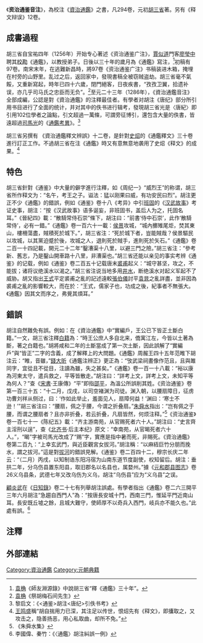 《'''资治通鉴音注'''》，為校注《[[資治通鑑|資治通鑑]]》之書，凡294卷，元初[[胡三省|胡三省]]著。另有《释文辩误》12卷。

==成書過程==
胡三省自宝祐四年（1256年）开始专心著述《资治通鉴广注》，[[賈似道|賈似道]]門客[[廖瑩中|廖瑩中]]聘其[[校勘|校勘]]《通鑑》，以教授弟子。日後以三十年的歲月為《通鑑》寫注，<ref>[[袁桷|袁桷]]《師友淵源錄》中說胡三省“釋《通鑑》三十年”。</ref>初稿有97卷。南宋末年，在逃難新昌時，將97卷《资治通鉴广注》书稿装进木箱，掩埋在村旁的山野里。乱过之后，返回家中，發現書稿全被窃贼盗劫。胡三省毫不氣餒，又重新寫起，時年已四十六歲，閉門絕客，日夜疾書，“孜孜卫翼，拾遗补误，亦几乎司马氏之忠臣而无负”。<ref>[[袁桷|袁桷]]《祭胡梅石间先生》</ref>至元二十三年（1286年），《資治通鑑音注》全部成編，公認是對《資治通鑑》的注釋最佳者。有學者对胡注《唐纪》部分所引用书目进行了全面的统计，并对其中的佚书进行辑考，發現胡三省光是〈唐紀〉即引用102位學者之論點，引文超過一萬條，可謂旁征博引，還包含大量的佚書，皆遠超過[[司馬光|司馬光]]的《[[通鑑考異|通鑑考異]]》。<ref>黎启文：《<通鉴>胡注<唐纪>引佚书考》</ref>

胡三省另撰有 《資治通鑑釋文辨誤》十二卷，是針對[[史炤|史炤]]的《通鑑釋文》三十卷進行訂正工作。不過胡三省在注《通鑑》時又有意無意地袭用了史炤《释文》的成果。<ref>[[王鸣盛|王鸣盛]]稱“胡自揣用力已深，其注足以传世，恨炤先有《释文》，即攮取之，又攻击之，隐善扬恶，用心私取曲，却所不免。”</ref>

==特色==
胡三省針對《通鉴》中大量的僻字進行注釋，如《周纪一》“威烈王”的称谓，胡三省所作释文为：“名午，考王之子。谥法：猛以刚果曰威，有功安民曰烈”。胡注更正不少《通鑑》的錯誤，例如《通鉴》卷十八《考异》中引[[班固|班固]]的《[[汉武故事|汉武故事]]》考证史事，胡注：“按《汉武故事》语多诞妄，非班固书，盖后人为之，托固名耳。”《晉紀四》載：“散騎常侍石崇”條下，胡注曰：“前書‘侍中石崇’，此作‘散騎常侍’，必有一錯。”《通鑑》卷一百六十一載：[[侯景|侯景]]攻城，“城內擲雉尾炬，焚其東山，樓柵蕩盡，賊積死於城下。”，胡三省注：“死於城下者，豈能賊哉？侯景驅民以攻城，以其黨迫蹙於後，攻城之人，退則死於賊手，進則死於矢石。”《通鑑》卷二百一十四記載，開元二十二年“鑿漕渠十八里，以避三門之險。”胡三省注：“參考新、舊志，乃是鑿山開車路十八里，非漕渠也。”胡三省还能以亲见的事实考辨《通鉴》的记载，例如《通鉴》卷二百五十记载唐末[[裘甫|裘甫]]起义：“城守甚坚，攻之，不能拔；诸将议绝溪水以渴之。”胡三省注说当地多用[[井水|井水]]，断绝溪水对起义军起不了威胁。胡又指出[[王式|王式]]平定裘甫之亂的記述遠較[[張伯儀|張伯儀]]討平[[袁晁|袁晁]]之亂詳盡，並非因為裘甫之亂的影響較大，而在於：“王式，儒家子也，功成之後，紀事者不無張大。《通鑑》因其文而序之，弗覺其煩耳。”

==錯誤==
胡注自然難免有誤。例如：在《資治通鑑》中“實編戶，王公已下皆正土斷白籍。”一文，胡三省注釋[[白籍|白籍]]為：“時王公庶人多自北来，僑寓江左，今皆以土著為斷，著之白籍也。”胡將咸和二年的土斷當成了第一次土斷，因此誤解了“實編戶”與“皆正”二字的含義，成了解釋上的大問題。《通鑑》周赧王四十五年范睢下胡注云：“睢，音雖，”[[錢大昕|錢大昕]]《通鑑注辨正》更正為：“攷武梁祠畫像作范且，且與雎同字，宜從且不從目，注讀為雖，失之甚矣。”《通鑑》卷一百一十八載：“裕以康為河東太守，遣兵救之，平等皆散走。”胡注曰：“詳考上文，詳考上文，未知平等為何人？”查《[[宋書|宋書]]·王康傳》“平”即指[[邵平|邵平]]，為溫公所誤削其姓。《资治通鉴》卷第一百三十五：“十二月，戊戌，以司空褚渊为司徒。渊入朝，以腰扇障日，征虏功曹刘祥从侧过，曰：‘作如此举止，羞面见人，扇障何益！’渊曰：‘寒士不逊！’”胡三省注曰：“腰扇，佩之于腰，今谓之折叠扇。”[[朱舜水|朱舜水]]指出：“岂有佩之于腰，而谓之腰扇者？且亦非折叠，若云折叠，凡扇皆然，何烦注释。”<ref>《朱舜水集》</ref>《资治通鉴》卷一百七十一《陈纪五》載：“齐主游南苑，从官赐死者六十人。”胡注曰：“史言齊主淫刑以逞”，查《[[北齐书|北齐书]]·后主本纪》原文：“幸南苑，从官暍死者六十人。”，“暍”字被司馬光改成了“赐”字，實應是指中暑而死，非賜死。《資治通鑑》卷第二百九：“上幸玄武門，與近臣觀宮女拔河。”胡注稱：“以麻絚巨竹分朋而挽水，謂之拔河。”這是對[[拔河|拔河]]的錯誤見解。《通鉴》卷二百四十二，穆宗长庆二年云：“（二月）丙戌，以知制诰东阳冯宿为山南东道节度副使，权知留后。胡注：垂拱二年，分乌伤县置东阳县，取旧郡名以名县也，属婺州。”據《[[元和郡县图志|元和郡县图志]]》卷26义乌县条，武德七年又改乌伤为义乌，胡注“乌伤县”应为“义乌县”之误。

[[顧炎武|顧炎武]]在《[[日知錄|日知錄]]》卷二十七有列舉胡注誤處。有學者指出《通鑑》卷二六三開平三年六月胡注“急趨自西門人”為：“按唐長安城十門，西南三門，惟延平門近南山耳。長安既丘墟之餘，且城大難守，使師厚不以奇兵入西門，岐兵亦不能久也。”此處有誤。<ref>李國偉、秦竹：《〈通鑑〉胡注糾誤一例》</ref>

== 注釋 ==
{{reflist|2}}

== 外部連結 ==
{{wikisource|資治通鑒 (胡三省音注)}}

[[Category:資治通鑑|Category:資治通鑑]]
[[Category:元朝典籍|Category:元朝典籍]]